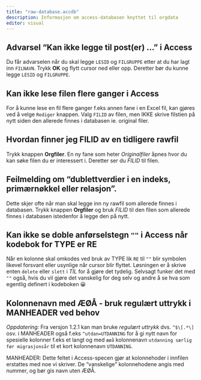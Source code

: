```yaml
---
title: "raw-database.accdb"
description: Informasjon om access-databasen knyttet til orgdata
editor: visual
---
```


## **Advarsel “Kan ikke legge til post(er) …” i Access**

Du får advarselen når du skal legge `LESID` og `FILGRUPPE` etter at du har lagt inn `FILNAVN`. Trykk **OK** og flytt cursor ned eller opp. Deretter bør du kunne legge `LESID` og `FILGRUPPE`.

## **Kan ikke lese filen flere ganger i Access**

For å kunne lese en fil flere ganger f.eks annen fane i en Excel fil, kan gjøres ved å velge `Rediger` knappen. Valg `FILID` av filen, men IKKE skrive filstien på nytt siden den allerede finnes i databasen ie. original filer.

## **Hvordan finner jeg FILID av en tidligere rawfil**

Trykk knappen **Orgfiler**. En ny fane som heter *Originalfiler* åpnes hvor du kan søke filen du er interessert i. Deretter ser du *FILID* til filen.

## **Feilmelding om “dublettverdier i en indeks, primærnøkkel eller relasjon”.**

Dette skjer ofte når man skal legge inn ny rawfil som allerede finnes i databasen. Trykk knappen **Orgfiler** og bruk *FILID* til den filen som allerede finnes i databasen istedenfor å legge den på nytt.

## **Kan ikke se doble anførselstegn `""` i Access når kodebok for TYPE er RE**

Når en kolonne skal omkodes ved bruk av TYPE lik `RE` til `""` blir symbolen likevel forsvant eller usynlige når cursor blir flyttet. Løsningen er å skrive enten `delete` eller `slett` i *TIL* for å gjøre det tydelig. Selvsagt funker det med `""` også, hvis du vil gjøre det vanskelig for deg selv og andre å se hva som egentlig definert i kodeboken 😀

## **Kolonnenavn med ÆØÅ - bruk regulært uttrykk i MANHEADER ved behov**

*Oppdatering:* Fra versjon 1.2.1 kan man bruke *regulært uttrykk* dvs. `^$\[.*\]` osv. i MANHEADER også f.eks `^utdan=UTDANNING` for å gi nytt navn for spesielle kolonner f.eks et langt og med `æøå` kolonnenavn `utdanning særlig før migrasjonsår` til et kort kolonnenavn `UTDANNING`.

MANHEADER: Dette feltet i Access-specen gjør at kolonnehoder i innfilen erstattes med noe vi skriver. De “vanskelige” kolonnehodene angis med nummer, og bør gis navn uten ÆØÅ.
